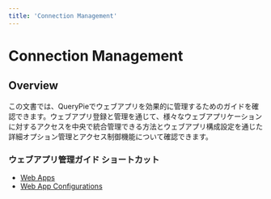 ```yaml
---
title: 'Connection Management'
---
```


# Connection Management

## Overview

この文書では、QueryPieでウェブアプリを効果的に管理するためのガイドを確認できます。ウェブアプリ登録と管理を通じて、様々なウェブアプリケーションに対するアクセスを中央で統合管理できる方法とウェブアプリ構成設定を通じた詳細オプション管理とアクセス制御機能について確認できます。


### ウェブアプリ管理ガイド ショートカット

* [Web Apps](connection-management/web-apps) 
* [Web App Configurations](connection-management/web-app-configurations) 


